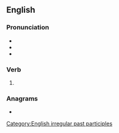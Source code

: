 ==English==

===Pronunciation===
* {{IPA|/ˈɪntəɹwovən/|lang=en}}
* {{audio|en-us-interwoven.ogg|Audio (US)|lang=en}}
* {{rhymes|əʊvən|lang=en}}

===Verb===
{{head|en|past participle}}

# {{inflection of|interweave||past|part|lang=en}}

===Anagrams===
* {{anagrams|en|vote-winner}}

[[Category:English irregular past participles]]